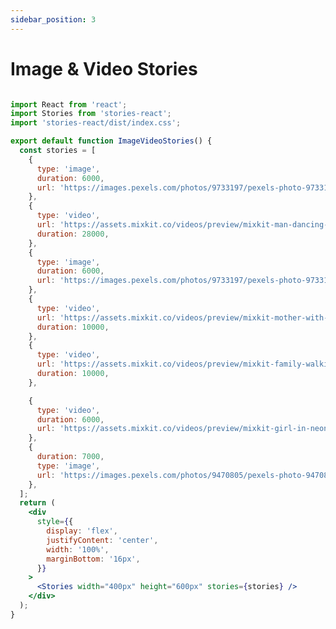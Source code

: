```yaml
---
sidebar_position: 3
---
```


# Image & Video Stories


<ImageVideoStories />


```jsx

import React from 'react';
import Stories from 'stories-react';
import 'stories-react/dist/index.css';

export default function ImageVideoStories() {
  const stories = [
    {
      type: 'image',
      duration: 6000,
      url: 'https://images.pexels.com/photos/9733197/pexels-photo-9733197.jpeg?w=300',
    },
    {
      type: 'video',
      url: 'https://assets.mixkit.co/videos/preview/mixkit-man-dancing-under-changing-lights-1240-large.mp4',
      duration: 28000,
    },
    {
      type: 'image',
      duration: 6000,
      url: 'https://images.pexels.com/photos/9733197/pexels-photo-9733197.jpeg?w=300',
    },
    {
      type: 'video',
      url: 'https://assets.mixkit.co/videos/preview/mixkit-mother-with-her-little-daughter-eating-a-marshmallow-in-nature-39764-large.mp4',
      duration: 10000,
    },
    {
      type: 'video',
      url: 'https://assets.mixkit.co/videos/preview/mixkit-family-walking-together-in-nature-39767-large.mp4',
      duration: 10000,
    },

    {
      type: 'video',
      duration: 6000,
      url: 'https://assets.mixkit.co/videos/preview/mixkit-girl-in-neon-sign-1232-large.mp4',
    },
    {
      duration: 7000,
      type: 'image',
      url: 'https://images.pexels.com/photos/9470805/pexels-photo-9470805.jpeg?w=300',
    },
  ];
  return (
    <div
      style={{
        display: 'flex',
        justifyContent: 'center',
        width: '100%',
        marginBottom: '16px',
      }}
    >
      <Stories width="400px" height="600px" stories={stories} />
    </div>
  );
}


```
